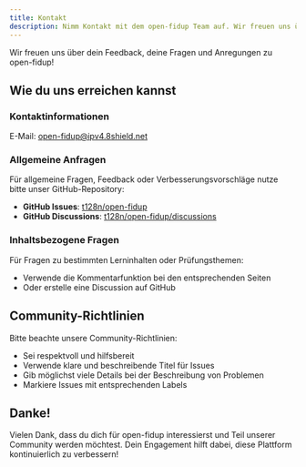 ```yaml
---
title: Kontakt
description: Nimm Kontakt mit dem open-fidup Team auf. Wir freuen uns über dein Feedback und deine Fragen.
---
```


Wir freuen uns über dein Feedback, deine Fragen und Anregungen zu open-fidup!

## Wie du uns erreichen kannst

### Kontaktinformationen

E-Mail: [open-fidup@ipv4.8shield.net](mailto:open-fidup@ipv4.8shield.net)

### Allgemeine Anfragen
Für allgemeine Fragen, Feedback oder Verbesserungsvorschläge nutze bitte unser GitHub-Repository:

- **GitHub Issues**: [t128n/open-fidup](https://github.com/t128n/open-fidup/issues)
- **GitHub Discussions**: [t128n/open-fidup/discussions](https://github.com/t128n/open-fidup/discussions)

### Inhaltsbezogene Fragen
Für Fragen zu bestimmten Lerninhalten oder Prüfungsthemen:

- Verwende die Kommentarfunktion bei den entsprechenden Seiten
- Oder erstelle eine Discussion auf GitHub

## Community-Richtlinien

Bitte beachte unsere Community-Richtlinien:

- Sei respektvoll und hilfsbereit
- Verwende klare und beschreibende Titel für Issues
- Gib möglichst viele Details bei der Beschreibung von Problemen
- Markiere Issues mit entsprechenden Labels

## Danke!

Vielen Dank, dass du dich für open-fidup interessierst und Teil unserer Community werden möchtest. Dein Engagement hilft dabei, diese Plattform kontinuierlich zu verbessern!